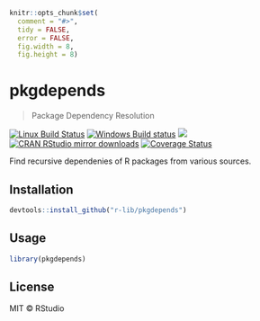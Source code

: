 
```r
knitr::opts_chunk$set(
  comment = "#>",
  tidy = FALSE,
  error = FALSE,
  fig.width = 8,
  fig.height = 8)
```

# pkgdepends

> Package Dependency Resolution

[![Linux Build Status](https://travis-ci.org/r-lib/pkgdepends.svg?branch=master)](https://travis-ci.org/r-lib/pkgdepends)
[![Windows Build status](https://ci.appveyor.com/api/projects/status/github/r-lib/pkgdepends?svg=true)](https://ci.appveyor.com/project/r-lib/pkgdepends)
[![](http://www.r-pkg.org/badges/version/pkgdepends)](http://www.r-pkg.org/pkg/pkgdepends)
[![CRAN RStudio mirror downloads](http://cranlogs.r-pkg.org/badges/pkgdepends)](http://www.r-pkg.org/pkg/pkgdepends)
[![Coverage Status](https://img.shields.io/codecov/c/github/r-lib/pkgdepends/master.svg)](https://codecov.io/github/r-lib/pkgdepends?branch=master)

Find recursive dependenies of R packages from various sources.

## Installation

```r
devtools::install_github("r-lib/pkgdepends")
```

## Usage

```r
library(pkgdepends)
```

## License

MIT © RStudio
